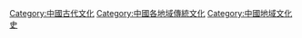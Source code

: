 [[Category:中國古代文化|Category:中國古代文化]]
[[Category:中國各地域傳統文化|Category:中國各地域傳統文化]]
[[Category:中國地域文化史|Category:中國地域文化史]]